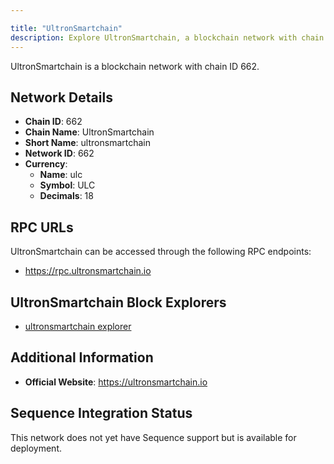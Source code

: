 ```yaml
---

title: "UltronSmartchain"
description: Explore UltronSmartchain, a blockchain network with chain ID 662. Learn about its native currency, ulc, and how to interact with the network.
---
```




UltronSmartchain is a blockchain network with chain ID 662.

## Network Details

- **Chain ID**: 662
- **Chain Name**: UltronSmartchain
- **Short Name**: ultronsmartchain
- **Network ID**: 662
- **Currency**: 
  - **Name**: ulc
  - **Symbol**: ULC
  - **Decimals**: 18

## RPC URLs

UltronSmartchain can be accessed through the following RPC endpoints:

- https://rpc.ultronsmartchain.io

## UltronSmartchain Block Explorers

- [ultronsmartchain explorer](https://scan.ultronsmartchain.io)

## Additional Information

- **Official Website**: https://ultronsmartchain.io

## Sequence Integration Status

This network does not yet have Sequence support but is available for deployment.
